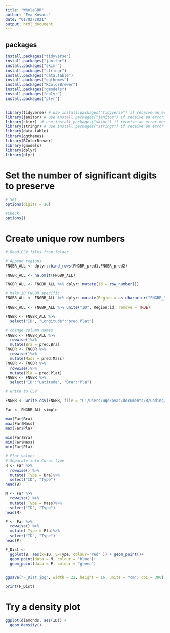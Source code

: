 ```yaml
---
title: "WholeGBR"
author: "Eva Kovacs"
date: "01/02/2021"
output: html_document
---
```


## packages

```r
install.packages("tidyverse")
install.packages("janitor")
install.packages("skimr")
install.packages("stringr")
install.packages("data.table")
install.packages("ggthemes")
install.packages("RColorBrewer")
install.packages("gmodels")
install.packages("dplyr")
install.packages("plyr")


library(tidyverse) # use install.packages("tidyverse") if receive an error message
library(janitor) # use install.packages("janitor") if receive an error message
library(skimr)  # use install.packages("skimr") if receive an error message
library(stringr) # use install.packages("stringr") if receive an error message
library(data.table)
library(ggthemes)
library(RColorBrewer)
library(gmodels)
library(dplyr)
library(plyr)

```


# Set the number of significant digits to preserve

```r

# Set
options(digits = 10)

#Check
options()

```

# Create unique row numbers

```r
# Read CSV files from folder

# Append regions
FNGBR_ALL <- dplyr::bind_rows(FNGBR_pred1,FNGBR_pred2)

FNGBR_ALL <- na.omit(FNGBR_ALL)

FNGBR_ALL <- FNGBR_ALL %>% dplyr::mutate(id = row_number())

# Make ID FNGBR specific
FNGBR_ALL <- FNGBR_ALL %>% dplyr::mutate(Region = as.character("FNGBR_"))

FNGBR_ALL <- FNGBR_ALL %>% unite("ID", Region:id, remove = TRUE)

FNGBR <- FNGBR_ALL %>%
  select("ID", "Longitude":"pred.Plat")

# change column names
FNGBR <- FNGBR_ALL %>%
  rowwise()%>%
  mutate(Bra = pred.Bra)
FNGBR <- FNGBR %>%
  rowwise()%>%
  mutate(Mass = pred.Mass)
FNGBR <- FNGBR %>%
  rowwise()%>%
  mutate(Pla = pred.Plat)
FNGBR <- FNGBR %>%
  select("ID":"Latitude", "Bra":"Pla")

# write to CSV

FNGBR <- write.csv(FNGBR, file = "C:/Users/uqekovac/Documents/R/Coding/GBRBenthic2020/CoralTypeMapping/Wave_Predictions_per_region/FNGBR_ALL_simple.csv")

Far <- FNGBR_ALL_simple

max(Far$Bra)
max(Far$Mass)
max(Far$Pla)

min(Far$Bra)
min(Far$Mass)
min(Far$Pla)

# Plot values
# Separate into Coral type
B <- Far %>% 
  rowwise() %>%
  mutate( Type = Bra)%>%
  select("ID", "Type") 
head(B)

M <- Far %>% 
  rowwise() %>%
  mutate( Type = Mass)%>%
  select("ID", "Type")
head(M)

P <- Far %>% 
  rowwise() %>%
  mutate( Type = Pla)%>%
  select("ID", "Type")
head(P)

F_Dist <- 
  ggplot(B, aes(x=ID, y=Type, colour="red" )) + geom_point()+
  geom_point(data = M, colour = "blue")+
  geom_point(data = P, colour = "green")


ggsave("F_Dist.jpg", width = 22, height = 16, units = "cm", dpi = 300)

print(F_Dist)
```

# Try a density plot

```r

ggplot(diamonds, aes(ID)) +
  geom_density()


```

